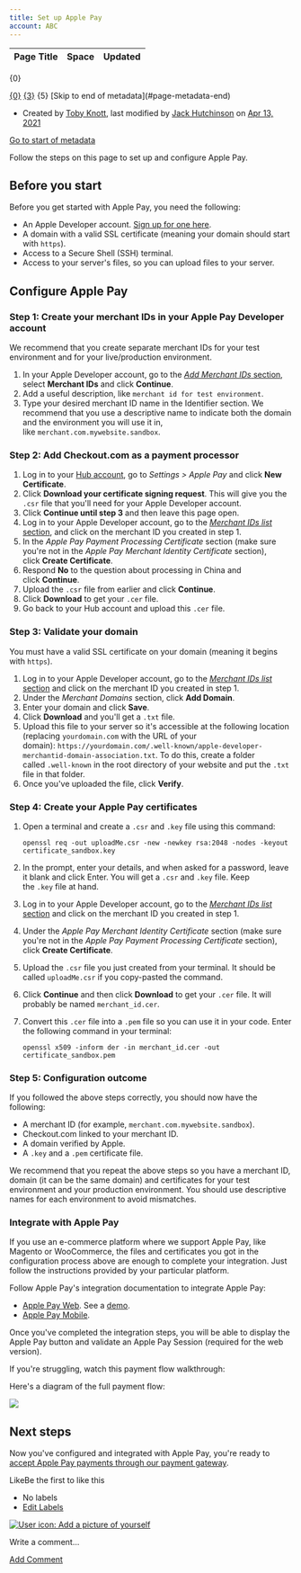 ```yaml
---
title: Set up Apple Pay
account: ABC
---
```


<table class="aui"> <thead> <tr class="header"> <th class="search-result-title">Page Title</th> <th class="search-result-space">Space</th> <th class="search-result-date">Updated</th> </tr> </thead> </table> <p class="search-result-count">{0}</p> <tr class="search-result"> <td class="search-result-title"><a href="{1}" class="content-type-{2}"><span>{0}</span></a></td> <td class="search-result-space"><a class="space" href="/display/{4}/" title="{3}">{3}</a></td> <td class="search-result-date"><span class="date" title="{6}">{5}</span></td> </tr> [Skip to end of metadata](#page-metadata-end)

*   Created by [Toby Knott](    /display/~toby.knott
    ), last modified by [Jack Hutchinson](    /display/~jack.hutchinson
    ) on [Apr 13, 2021](/pages/diffpagesbyversion.action?pageId=5931426&selectedPageVersions=5&selectedPageVersions=6 "Show changes")

[Go to start of metadata](#page-metadata-start)

Follow the steps on this page to set up and configure Apple Pay.

Before you start
----------------

Before you get started with Apple Pay, you need the following:

*   An Apple Developer account. [Sign up for one here](https://developer.apple.com/programs/enroll/).
*   A domain with a valid SSL certificate (meaning your domain should start with `https`).
*   Access to a Secure Shell (SSH) terminal.
*   Access to your server's files, so you can upload files to your server.

Configure Apple Pay
-------------------

### **Step 1:** Create your merchant IDs in your Apple Pay Developer account

  

  

We recommend that you create separate merchant IDs for your test environment and for your live/production environment.

1.  In your Apple Developer account, go to the [_Add Merchant IDs_ section](https://developer.apple.com/account/resources/identifiers/add/merchant), select **Merchant IDs** and click **Continue**.
2.  Add a useful description, like `merchant id for test environment`.
3.  Type your desired merchant ID name in the Identifier section. We recommend that you use a descriptive name to indicate both the domain and the environment you will use it in, like `merchant.com.mywebsite.sandbox`.

### 

### **Step 2:** Add Checkout.com as a payment processor

  

1.  Log in to your [Hub account](https://hub.checkout.com/v2), go to _Settings > Apple Pay_ and click **New Certificate**.
2.  Click **Download your certificate signing request**. This will give you the `.csr` file that you'll need for your Apple Developer account.
3.  Click **Continue until step 3** and then leave this page open.
4.  Log in to your Apple Developer account, go to the [_Merchant IDs list_ section](https://developer.apple.com/account/resources/identifiers/list/merchant), and click on the merchant ID you created in step 1.
5.  In the _Apple Pay Payment Processing Certificate_ section (make sure you're not in the _Apple Pay Merchant Identity Certificate_ section), click **Create Certificate**.
6.  Respond **No** to the question about processing in China and click **Continue**.
7.  Upload the `.csr` file from earlier and click **Continue**.
8.  Click **Download** to get your `.cer` file.
9.  Go back to your Hub account and upload this `.cer` file.  
      
      
    

### **Step 3:** Validate your domain

You must have a valid SSL certificate on your domain (meaning it begins with `https`).

1.  Log in to your Apple Developer account, go to the [_Merchant IDs list_ section](https://developer.apple.com/account/resources/identifiers/list/merchant) and click on the merchant ID you created in step 1.
2.  Under the _Merchant Domains_ section, click **Add Domain**.
3.  Enter your domain and click **Save**.
4.  Click **Download** and you'll get a `.txt` file.
5.  Upload this file to your server so it's accessible at the following location (replacing `yourdomain.com` with the URL of your domain): `https://yourdomain.com/.well-known/apple-developer-merchantid-domain-association.txt`. To do this, create a folder called `.well-known` in the root directory of your website and put the `.txt` file in that folder.
6.  Once you've uploaded the file, click **Verify**.  
    

  

### **Step 4:** Create your Apple Pay certificates

  

1.  Open a terminal and create a `.csr` and `.key` file using this command:
    
        openssl req -out uploadMe.csr -new -newkey rsa:2048 -nodes -keyout certificate_sandbox.key
    
2.  In the prompt, enter your details, and when asked for a password, leave it blank and click Enter. You will get a `.csr` and `.key` file. Keep the `.key` file at hand.
3.  Log in to your Apple Developer account, go to the [_Merchant IDs list_ section](https://developer.apple.com/account/resources/identifiers/list/merchant) and click on the merchant ID you created in step 1.
4.  Under the _Apple Pay Merchant Identity Certificate_ section (make sure you're not in the _Apple Pay Payment Processing Certificate_ section), click **Create Certificate**.
5.  Upload the `.csr` file you just created from your terminal. It should be called `uploadMe.csr` if you copy-pasted the command.
6.  Click **Continue** and then click **Download** to get your `.cer` file. It will probably be named `merchant_id.cer`.
7.  Convert this `.cer` file into a `.pem` file so you can use it in your code. Enter the following command in your terminal:
    
        openssl x509 -inform der -in merchant_id.cer -out certificate_sandbox.pem
    

### **Step 5**: Configuration outcome

If you followed the above steps correctly, you should now have the following:

*   A merchant ID (for example, `merchant.com.mywebsite.sandbox`).
*   Checkout.com linked to your merchant ID.
*   A domain verified by Apple.
*   A `.key` and a `.pem` certificate file.

We recommend that you repeat the above steps so you have a merchant ID, domain (it can be the same domain) and certificates for your test environment and your production environment. You should use descriptive names for each environment to avoid mismatches.

### Integrate with Apple Pay

If you use an e-commerce platform where we support Apple Pay, like Magento or WooCommerce, the files and certificates you got in the configuration process above are enough to complete your integration. Just follow the instructions provided by your particular platform.

Follow Apple Pay's integration documentation to integrate Apple Pay:

*   [Apple Pay Web](https://developer.apple.com/documentation/apple_pay_on_the_web). See a [demo](https://applepaydemo.apple.com/).
*   [Apple Pay Mobile](https://developer.apple.com/documentation/passkit/apple_pay).

Once you've completed the integration steps, you will be able to display the Apple Pay button and validate an Apple Pay Session (required for the web version).

If you're struggling, watch this payment flow walkthrough:

  

Here's a diagram of the full payment flow:

![](/download/attachments/5931426/apple_pay_flow.png?version=1&modificationDate=1588670293709&api=v2)

Next steps
----------

Now you've configured and integrated with Apple Pay, you're ready to [accept Apple Pay payments through our payment gateway](/display/DOCS/Apple+Pay).

LikeBe the first to like this

*   No labels
*   [Edit Labels](# "Edit Labels (Type 'l')")

[![User icon: Add a picture of yourself](/s/en_GB/7901/abf7b35644d5a5d1d7e4b0969a83e8eb2b569fb5/_/images/icons/profilepics/add_profile_pic.svg)](/users/profile/editmyprofilepicture.action)

Write a comment…

[Add Comment](/display/DOCS/Set+up+Apple+Pay?showComments=true&showCommentArea=true#addcomment)